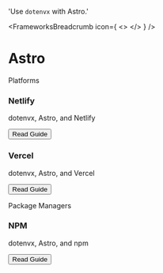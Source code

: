 

  'Use `dotenvx` with Astro.'

<FrameworksBreadcrumb icon={
  <>
    <AstroIcon className="h-9 w-9 text-[#FF5D01]"/>
  </>
} />
# Astro
<GuideHeading lead={description} />

<div className="my-16 xl:max-w-none">
  <Heading level={2} id="platforms">
    Platforms
  </Heading>
  <div className="not-prose mt-4 grid grid-cols-1 gap-x-6 gap-y-10 border-t border-zinc-900/5 pt-10 dark:border-white/5 sm:grid-cols-2 xl:max-w-none xl:grid-cols-3">
    <div key="netlify" className="flex flex-row-reverse gap-6">
      <div className="flex-auto">
        <h3 className="text-sm font-semibold text-zinc-900 dark:text-white">
          Netlify
        </h3>
        <p className="mt-1 text-sm text-zinc-600 dark:text-zinc-400">dotenvx, Astro, and Netlify</p>
        <p className="mt-4"><Button href="/docs/platforms/netlify" variant="text" arrow="right">Read Guide</Button></p>
      </div>
      <NetlifyIcon className="h-9 w-9 text-[#00C7B7]"/>
    </div>
    <div key="vercel" className="flex flex-row-reverse gap-6">
      <div className="flex-auto">
        <h3 className="text-sm font-semibold text-zinc-900 dark:text-white">
          Vercel
        </h3>
        <p className="mt-1 text-sm text-zinc-600 dark:text-zinc-400">dotenvx, Astro, and Vercel</p>
        <p className="mt-4"><Button href="/docs/platforms/vercel" variant="text" arrow="right">Read Guide</Button></p>
      </div>
      <VercelIcon className="h-9 w-9 text-[#000000] dark:invert"/>
    </div>
  </div>
  <Heading level={2} id="package-managers">
    Package Managers
  </Heading>
  <div className="not-prose mt-4 grid grid-cols-1 gap-x-6 gap-y-10 border-t border-zinc-900/5 pt-10 dark:border-white/5 sm:grid-cols-2 xl:max-w-none xl:grid-cols-3">
    <div key="npm" className="flex flex-row-reverse gap-6">
      <div className="flex-auto">
        <h3 className="text-sm font-semibold text-zinc-900 dark:text-white">
          NPM
        </h3>
        <p className="mt-1 text-sm text-zinc-600 dark:text-zinc-400">dotenvx, Astro, and npm</p>
        <p className="mt-4"><Button href="/docs/package-managers/npm#astro" variant="text" arrow="right">Read Guide</Button></p>
      </div>
      <NpmIcon className="w-10 h-10 text-[#CB3837]" />
    </div>
  </div>
</div>
